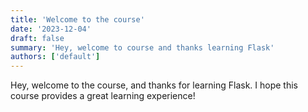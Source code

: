 ```yaml
---
title: 'Welcome to the course'
date: '2023-12-04'
draft: false
summary: 'Hey, welcome to course and thanks learning Flask'
authors: ['default']
---
```


Hey, welcome to the course, and thanks for learning Flask. I hope this course provides a great learning experience!
